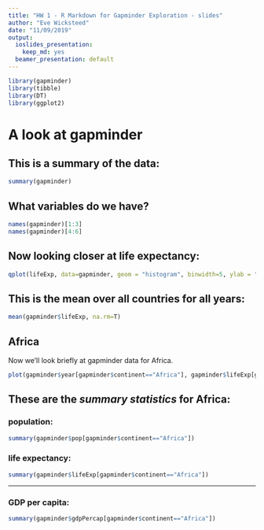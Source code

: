 ```yaml
---
title: "HW 1 - R Markdown for Gapminder Exploration - slides"
author: "Eve Wicksteed"
date: "11/09/2019"
output:
  ioslides_presentation:
    keep_md: yes
  beamer_presentation: default
---
```




```r
library(gapminder)
library(tibble)
library(DT)
library(ggplot2)
```

# A look at gapminder 

## This is a summary of the data:
```r
summary(gapminder)
```

 

## What variables do we have?
```r
names(gapminder)[1:3]
names(gapminder)[4:6]
```


## Now looking closer at life expectancy:
```r

qplot(lifeExp, data=gapminder, geom = "histogram", binwidth=5, ylab = "count", xlab = "life expectancy", main="Histogram of life expectancy over all the gapminder data")
```



## This is the mean over all countries for all years:
```r
mean(gapminder$lifeExp, na.rm=T)
```


## Africa

Now we'll look briefly at gapminder data for Africa.
```r
plot(gapminder$year[gapminder$continent=="Africa"], gapminder$lifeExp[gapminder$continent=="Africa"], ylab = "life expextancy", xlab = "Year", main="Life expectancy in Africa by year")

```


## **These are the *summary statistics* for Africa:**

### population:
```r
summary(gapminder$pop[gapminder$continent=="Africa"])
```
### life expectancy:
```r
summary(gapminder$lifeExp[gapminder$continent=="Africa"])
```

--- 

### GDP per capita:
```r
summary(gapminder$gdpPercap[gapminder$continent=="Africa"])
```



